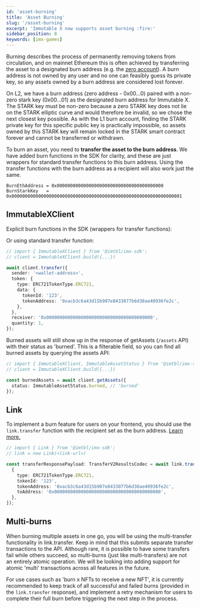 ```yaml
---
id: 'asset-burning'
title: 'Asset Burning'
slug: '/asset-burning'
excerpt: 'Immutable X now supports asset burning :fire:'
sidebar_position: 8
keywords: [imx-games]
---
```


Burning describes the process of permanently removing tokens from circulation, and on mainnet Ethereum this is often achieved by transferring the asset to a designated burn address (e.g. the [zero account](https://etherscan.io/address/0x0000000000000000000000000000000000000000)). A burn address is not owned by any user and no one can feasibly guess its private key, so any assets owned by a burn address are considered lost forever.

On L2, we have a burn address (zero address - 0x00...0) paired with a non-zero stark key (0x00...01) as the designated burn address for Immutable X. The STARK key must be non-zero because a zero STARK key does not lie on the STARK elliptic curve and would therefore be invalid, so we chose the next closest key possible. As with the L1 burn account, finding the STARK private key for this specific public key is practically impossible, so assets owned by this STARK key will remain locked in the STARK smart contract forever and cannot be transferred or withdrawn.

To burn an asset, you need to **transfer the asset to the burn address**. We have added burn functions in the SDK for clarity, and these are just wrappers for standard transfer functions to this burn address. Using the transfer functions with the burn address as a recipient will also work just the same.

```solidity
BurnEthAddress = 0x0000000000000000000000000000000000000000
BurnStarkKey   = 0x0000000000000000000000000000000000000000000000000000000000000001
```

## ImmutableXClient

Explicit burn functions in the SDK (wrappers for transfer functions):


<Tabs>
<TabItem value="burn" label="Burn an Asset" default>

</TabItem>
<TabItem value="list" label="Get list of Burns">

</TabItem>
<TabItem value="burn-by-id" label="Get burn by ID">

</TabItem>
</Tabs>

Or using standard transfer function:

```typescript title="Burn using client.transfer"
// import { ImmutableXClient } from '@imtbl/imx-sdk';
// client = ImmutableXClient.build({...})

await client.transfer({
  sender: '<wallet-address>',
  token: {
    type: ERC721TokenType.ERC721,
    data: {
      tokenId: '123',
      tokenAddress: '0xacb3c6a43d15b907e8433077b6d38ae40936fe2c',
    },
  },
  receiver: '0x0000000000000000000000000000000000000000',
  quantity: 1,
});
```

Burned assets will still show up in the response of getAssets (`/assets` API) with their status as 'burned'. This is a filterable field, so you can find all burned assets by querying the assets API:

```typescript title="Get burned assets"
// import { ImmutableXClient, ImmutableAssetStatus } from '@imtbl/imx-sdk';
// client = ImmutableXClient.build({...})

const burnedAssets = await client.getAssets({
  status: ImmutableAssetStatus.burned, // 'burned'
});
```

## Link

To implement a burn feature for users on your frontend, you should use the `link.transfer` function with the recipient set as the burn address. [Learn more.](../link-sdk/linktransfer.md)

```typescript title="Burn with Link"
// import { Link } from '@imtbl/imx-sdk';
// link = new Link(<link-url>)

const transferResponsePayload: TransferV2ResultsCodec = await link.transfer([
  {
    type: ERC721TokenType.ERC721,
    tokenId: '123',
    tokenAddress: '0xacb3c6a43d15b907e8433077b6d38ae40936fe2c',
    toAddress: '0x0000000000000000000000000000000000000000',
  },
]);
```

## Multi-burns

When burning multiple assets in one go, you will be using the multi-transfer functionality in link.transfer. Keep in mind that this submits separate transfer transactions to the API. Although rare, it is possible to have some transfers fail while others succeed, so multi-burns (just like multi-transfers) are not an entirely atomic operation. We will be looking into adding support for atomic 'multi' transactions across all features in the future.

For use cases such as 'burn x NFTs to receive a new NFT', it is currently recommended to keep track of all successful and failed burns (provided in the `link.transfer` response), and implement a retry mechanism for users to complete their full burn before triggering the next step in the process.
